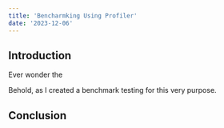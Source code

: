 ```yaml
---
title: 'Bencharmking Using Profiler'
date: '2023-12-06'
---
```


## Introduction
Ever wonder the 

Behold, as I created a benchmark testing for this very purpose.


## Conclusion

